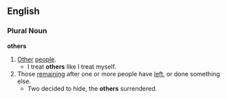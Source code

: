 ==English==
===Plural Noun===
'''others'''
#[[Other]] [[people]].
#* I treat '''others''' like I treat myself.
#Those [[remain]]ing after one or more people have [[left]], or done something else.
#* Two decided to hide, the '''others''' surrendered.